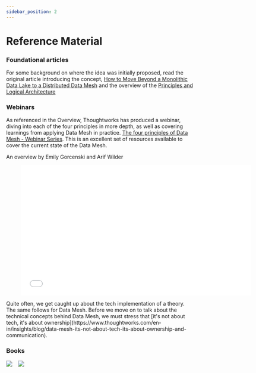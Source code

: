 ```yaml
---
sidebar_position: 2
---
```

# Reference Material



### Foundational articles
For some background on where the idea was initially proposed, read the original article introducing the concept, 
[How to Move Beyond a Monolithic Data Lake to a Distributed Data Mesh](https://martinfowler.com/articles/data-monolith-to-mesh.html)
and the overview of the [Principles and Logical Architecture](https://martinfowler.com/articles/data-mesh-principles.html)


### Webinars

As referenced in the Overview, Thoughtworks has produced a webinar, diving into each of the four principles in more depth, as well as covering learnings from applying
Data Mesh in practice. [The four principles of Data Mesh - Webinar Series](https://www.thoughtworks.com/about-us/events/webinars/core-principles-of-data-mesh). 
This is an excellent set of resources available to cover the current state of the Data Mesh.

<div style={{textAlign: 'center'}}>

An overview by Emily Gorcenski and Arif Wilder

<figure class="video-container">
    <iframe src="//fast.wistia.net/embed/iframe/7uegix6aqe" allowtransparency="true" frameborder="0" scrolling="no" class="wistia_embed" name="wistia_embed" allowfullscreen mozallowfullscreen webkitallowfullscreen oallowfullscreen msallowfullscreen width="620" height="349"></iframe>
</figure>

</div>
Quite often, we get caught up about the tech implementation of a theory. The same follows for Data Mesh. Before we move on to talk about the technical concepts behind Data Mesh, we must stress that [it's not about tech, it's about ownership](https://www.thoughtworks.com/en-in/insights/blog/data-mesh-its-not-about-tech-its-about-ownership-and-communication).



### Books

<div style={{textAlign: 'center'}}>

[<img src='https://learning.oreilly.com/library/cover/9781492092384/350h/'/>](https://www.oreilly.com/library/view/data-mesh/9781492092384/) &nbsp;&nbsp;
[<img src='https://learning.oreilly.com/library/cover/9781098108502/350h/'/>](https://www.oreilly.com/library/view/data-mesh-in/9781098108502/)

</div>